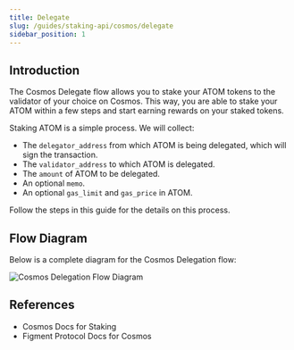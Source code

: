 ```yaml
---
title: Delegate
slug: /guides/staking-api/cosmos/delegate
sidebar_position: 1
---
```



## Introduction

The Cosmos Delegate flow allows you to stake your ATOM tokens to the validator of your choice on Cosmos.
This way, you are able to stake your ATOM within a few steps and start earning rewards on your staked tokens.

Staking ATOM is a simple process. We will collect:

- The `delegator_address` from which ATOM is being delegated, which will sign the transaction.
- The `validator_address` to which ATOM is delegated.
- The `amount` of ATOM to be delegated.
- An optional `memo`.
- An optional `gas_limit` and `gas_price` in ATOM.

Follow the steps in this guide for the details on this process.

## Flow Diagram

Below is a complete diagram for the Cosmos Delegation flow:

<img src={img1} alt="Cosmos Delegation Flow Diagram" className="inline-image" />

## References

- <Link to="https://docs.cosmos.network/v0.47/modules/staking">
    Cosmos Docs for Staking
  </Link>
- <Link to="https://www.figment.io/protocols/cosmos">
    Figment Protocol Docs for Cosmos
  </Link>
